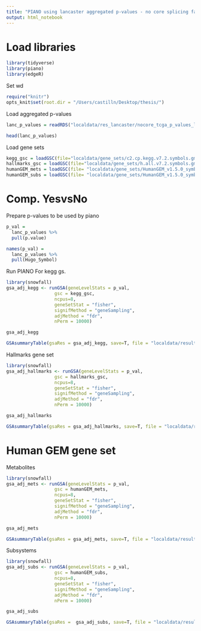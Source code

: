 ```yaml
---
title: "PIANO using lancaster aggregated p-values - no core splicing factors TCGA"
output: html_notebook
---
```


# Load libraries
```r
library(tidyverse)
library(piano)
library(edgeR)
```

Set wd
```r
require("knitr")
opts_knit$set(root.dir = "/Users/castilln/Desktop/thesis/")
```

Load aggregated p-values
```r
lanc_p_values = readRDS("localdata/res_lancaster/nocore_tcga_p_values_lancaster.rds")

head(lanc_p_values)
```

Load gene sets 
```r
kegg_gsc = loadGSC(file="localdata/gene_sets/c2.cp.kegg.v7.2.symbols.gmt")
hallmarks_gsc = loadGSC(file="localdata/gene_sets/h.all.v7.2.symbols.gmt")
humanGEM_mets = loadGSC(file= "localdata/gene_sets/HumanGEM_v1.5.0_symbols_metabolites.gmt")
humanGEM_subs = loadGSC(file= "localdata/gene_sets/HumanGEM_v1.5.0_symbols_subsystems.gmt")
```

# Comp. YesvsNo
Prepare p-values to be used by piano
```r
p_val =
  lanc_p_values %>%
  pull(p.value)

names(p_val) =
  lanc_p_values %>% 
  pull(Hugo_Symbol)
```

Run PIANO
For kegg gs.
```r
library(snowfall)
gsa_adj_kegg <- runGSA(geneLevelStats = p_val, 
                  gsc = kegg_gsc,
                  ncpus=8, 
                  geneSetStat = "fisher",
                  signifMethod = "geneSampling",
                  adjMethod = "fdr",
                  nPerm = 10000)

gsa_adj_kegg
```

```r
GSAsummaryTable(gsaRes = gsa_adj_kegg, save=T, file = "localdata/resultsGSA/nocore_tcga_kegg_gsa_results_fisher.csv")
```

Hallmarks gene set
```r
library(snowfall)
gsa_adj_hallmarks <- runGSA(geneLevelStats = p_val, 
                  gsc = hallmarks_gsc,
                  ncpus=8, 
                  geneSetStat = "fisher",
                  signifMethod = "geneSampling",
                  adjMethod = "fdr",
                  nPerm = 10000)

gsa_adj_hallmarks
```

```r
GSAsummaryTable(gsaRes = gsa_adj_hallmarks, save=T, file = "localdata/resultsGSA/nocore_tcga_hallmarks_gsa_results_fisher.csv")
```

# Human GEM gene set 
Metabolites
```r
library(snowfall)
gsa_adj_mets <- runGSA(geneLevelStats = p_val, 
                  gsc = humanGEM_mets,
                  ncpus=8, 
                  geneSetStat = "fisher",
                  signifMethod = "geneSampling",
                  adjMethod = "fdr",
                  nPerm = 10000)

gsa_adj_mets
```

```r
GSAsummaryTable(gsaRes = gsa_adj_mets, save=T, file = "localdata/resultsGSA/nocore_tcga_mets_gsa_results_fisher.csv")
```

Subsystems
```r
library(snowfall)
gsa_adj_subs <- runGSA(geneLevelStats = p_val, 
                  gsc = humanGEM_subs,
                  ncpus=8, 
                  geneSetStat = "fisher",
                  signifMethod = "geneSampling",
                  adjMethod = "fdr",
                  nPerm = 10000)

gsa_adj_subs
```

```r
GSAsummaryTable(gsaRes =  gsa_adj_subs, save=T, file = "localdata/resultsGSA/nocore_tcga_subs_gsa_results_fisher.csv")
```
